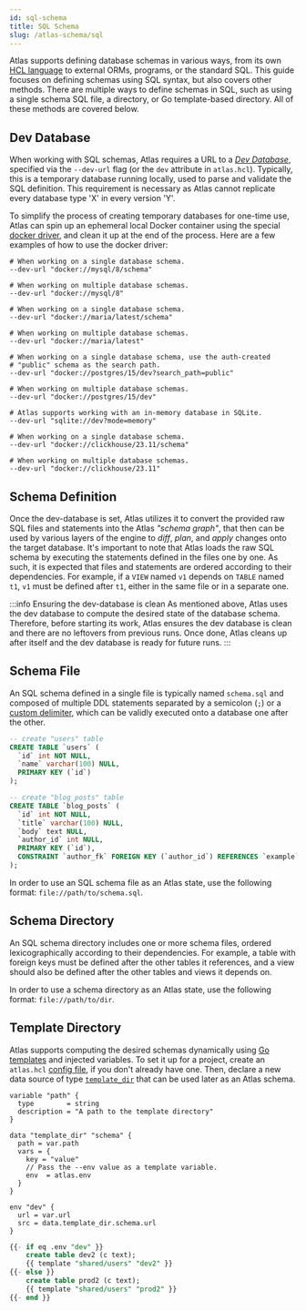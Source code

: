 ```yaml
---
id: sql-schema
title: SQL Schema
slug: /atlas-schema/sql
---
```



Atlas supports defining database schemas in various ways, from its own [HCL language](hcl.mdx) to external ORMs,
programs, or the standard SQL. This guide focuses on defining schemas using SQL syntax, but also covers other methods.
There are multiple ways to define schemas in SQL, such as using a single schema SQL file, a directory, or
Go template-based directory. All of these methods are covered below.

## Dev Database

When working with SQL schemas, Atlas requires a URL to a [_Dev Database_](concepts/dev.mdx), specified via the
`--dev-url` flag (or the `dev` attribute in `atlas.hcl`). Typically, this is a temporary database running locally, used
to parse and validate the SQL definition. This requirement is necessary as Atlas cannot replicate every database type
'X' in every version 'Y'.

To simplify the process of creating temporary databases for one-time use, Atlas can spin up an ephemeral local Docker
container using the special [docker driver](concepts/url.mdx), and clean it up at the end of the process. Here are a
few examples of how to use the docker driver:

<Tabs>
<TabItem value="mysql" label="MySQL" default>

```shell
# When working on a single database schema.
--dev-url "docker://mysql/8/schema"

# When working on multiple database schemas.
--dev-url "docker://mysql/8"
```
</TabItem>
<TabItem value="mariadb" label="MariaDB">

```shell
# When working on a single database schema.
--dev-url "docker://maria/latest/schema"

# When working on multiple database schemas.
--dev-url "docker://maria/latest"
```

</TabItem>
<TabItem value="postgres" label="PostgreSQL">

```shell
# When working on a single database schema, use the auth-created
# "public" schema as the search path.
--dev-url "docker://postgres/15/dev?search_path=public"

# When working on multiple database schemas.
--dev-url "docker://postgres/15/dev"
```

</TabItem>
<TabItem value="sqlite" label="SQLite">

```shell
# Atlas supports working with an in-memory database in SQLite.
--dev-url "sqlite://dev?mode=memory"
```

</TabItem>
<TabItem value="clickhouse" label="ClickHouse">

```shell
# When working on a single database schema.
--dev-url "docker://clickhouse/23.11/schema"

# When working on multiple database schemas.
--dev-url "docker://clickhouse/23.11"
```

</TabItem>
</Tabs>

## Schema Definition

Once the dev-database is set, Atlas utilizes it to convert the provided raw SQL files and statements into the Atlas
_"schema graph"_, that then can be used by various layers of the engine to _diff_, _plan_, and _apply_ changes onto the
target database. It's important to note that Atlas loads the raw SQL schema by executing the statements defined in the files
one by one. As such, it is expected that files and statements are ordered according to their dependencies. For example,
if a `VIEW` named `v1` depends on `TABLE` named `t1`, `v1` must be defined after `t1`, either in the same file or in a
separate one.

:::info Ensuring the dev-database is clean
As mentioned above, Atlas uses the dev database to compute the desired state of the database schema. Therefore, before
starting its work, Atlas ensures the dev database is clean and there are no leftovers from previous runs. Once done,
Atlas cleans up after itself and the dev database is ready for future runs.
:::

## Schema File

An SQL schema defined in a single file is typically named `schema.sql` and composed of multiple DDL statements separated
by a semicolon (`;`) or a [custom delimiter](../versioned/new.mdx#custom-statements-delimiter), which can be validly
executed onto a database one after the other.

```sql title="schema.sql"
-- create "users" table
CREATE TABLE `users` (
  `id` int NOT NULL,
  `name` varchar(100) NULL,
  PRIMARY KEY (`id`)
);

-- create "blog_posts" table
CREATE TABLE `blog_posts` (
  `id` int NOT NULL,
  `title` varchar(100) NULL,
  `body` text NULL,
  `author_id` int NULL,
  PRIMARY KEY (`id`),
  CONSTRAINT `author_fk` FOREIGN KEY (`author_id`) REFERENCES `example`.`users` (`id`)
);
```

In order to use an SQL schema file as an Atlas state, use the following format: `file://path/to/schema.sql`.

## Schema Directory

An SQL schema directory includes one or more schema files, ordered lexicographically according to their dependencies.
For example, a table with foreign keys must be defined after the other tables it references, and a view should also
be defined after the other tables and views it depends on.

In order to use a schema directory as an Atlas state, use the following format: `file://path/to/dir`.

## Template Directory

Atlas supports computing the desired schemas dynamically using [Go templates](https://pkg.go.dev/text/template) and
injected variables. To set it up for a project, create an `atlas.hcl` [config file](projects.mdx), if you don't already
have one. Then, declare a new data source of type [`template_dir`](projects.mdx#data-source-template_dir) that can be
used later as an Atlas schema.

```hcl title="atlas.hcl"
variable "path" {
  type        = string
  description = "A path to the template directory"
}

data "template_dir" "schema" {
  path = var.path
  vars = {
    key = "value"
    // Pass the --env value as a template variable.
    env  = atlas.env
  }
}

env "dev" {
  url = var.url
  src = data.template_dir.schema.url
}
```

```sql title="example/schema.tmpl.sql"
{{- if eq .env "dev" }}
    create table dev2 (c text);
    {{ template "shared/users" "dev2" }}
{{- else }}
    create table prod2 (c text);
    {{ template "shared/users" "prod2" }}
{{- end }}
```
